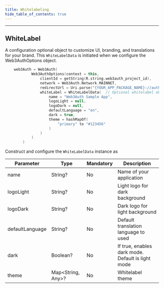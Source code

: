 ```yaml
---
title: Whitelabeling
hide_table_of_contents: true
---
```

---


## WhiteLabel

A configuration optional object to customize UI, branding, and translations for your brand. This  `WhiteLabelData` is initiated when we
configure the Web3AuthOptions object.

```kotlin
    web3Auth = Web3Auth(
            Web3AuthOptions(context = this,
                clientId = getString(R.string.web3auth_project_id),
                network = Web3Auth.Network.MAINNET,
                redirectUrl = Uri.parse("{YOUR_APP_PACKAGE_NAME}://auth"),
                whiteLabel = WhiteLabelData(  // Optional whitelabel object
                    name = "Web3Auth Sample App",
                    logoLight = null,
                    logoDark = null,
                    defaultLanguage = "en",
                    dark = true,
                    theme = hashMapOf(
                        "primary" to "#123456"
                    )
                )
            )
        )
```

 Construct and configure the `WhiteLabelData` instance as


| Parameter         | Type                        | Mandatory | Description                                                                                            |
| ----------------- | --------------------------- | --------- | ----------------------------------------------------- |
| name              | String?                     | No        | Name of your application                              |
| logoLight         | String?                     | No        | Light logo for dark background                        |                                                                                                                          |
| logoDark          | String?                     | No        | Dark logo for light background                        |                                                                            |
| defaultLanguage   | String?                     | No        | Default translation language to used                  |
| dark              | Boolean?                    | No        | If true, enables dark mode. Default is light mode     |
| theme             | Map<String, Any>?           | No        | Whitelabel theme                                      |

